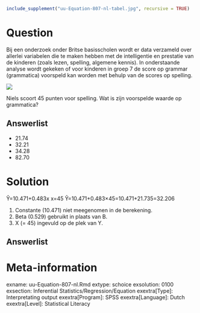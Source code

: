 ```{r, echo = FALSE, results = "hide"}
include_supplement("uu-Equation-807-nl-tabel.jpg", recursive = TRUE)
```



Question
========
  
Bij een onderzoek onder Britse basisscholen wordt er data verzameld over allerlei variabelen die te maken hebben met de intelligentie en prestatie van de kinderen (zoals lezen, spelling, algemene kennis). In onderstaande analyse wordt gekeken of voor kinderen in groep 7 de score op grammar (grammatica) voorspeld kan worden met behulp van de scores op spelling. 

![](uu-Equation-807-nl-tabel.jpg)

Niels scoort 45 punten voor spelling. Wat is zijn voorspelde waarde op grammatica?
  
Answerlist
----------
* 21.74
* 32.21 
* 34.28
* 82.70


Solution
========
  
Ŷ=10.471+0.483x 
x=45 
Ŷ=10.471+0.483×45=10.471+21.735=32.206 

1) Constante (10.471) niet meegenomen in de berekening.
3) Beta (0.529) gebruikt in plaats van B.
4) X (= 45) ingevuld op de plek van Y.


Answerlist
----------



Meta-information
================
exname: uu-Equation-807-nl.Rmd
extype: schoice
exsolution: 0100
exsection: Inferential Statistics/Regression/Equation
exextra[Type]: Interpretating output
exextra[Program]: SPSS
exextra[Language]: Dutch
exextra[Level]: Statistical Literacy
